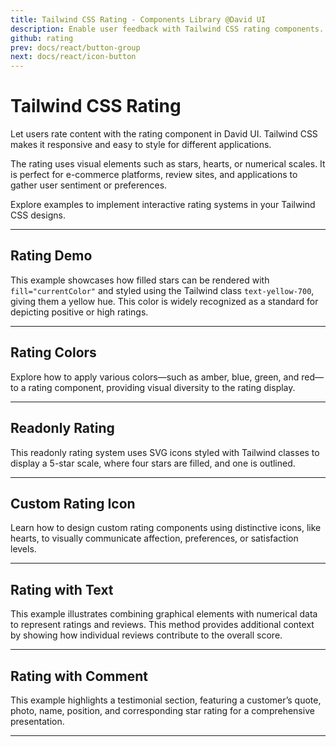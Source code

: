 ```yaml
---
title: Tailwind CSS Rating - Components Library @David UI
description: Enable user feedback with Tailwind CSS rating components. Interactive, customizable designs fit seamlessly into any app or review system.
github: rating
prev: docs/react/button-group
next: docs/react/icon-button
---
```


# Tailwind CSS Rating

Let users rate content with the rating component in David UI. Tailwind CSS makes it responsive and easy to style for different applications.

The rating uses visual elements such as stars, hearts, or numerical scales. It is perfect for e-commerce platforms, review sites, and applications to gather user sentiment or preferences.

Explore examples to implement interactive rating systems in your Tailwind CSS designs.

---

## Rating Demo

This example showcases how filled stars can be rendered with `fill="currentColor"` and styled using the Tailwind class `text-yellow-700`, giving them a yellow hue. This color is widely recognized as a standard for depicting positive or high ratings.


<PreviewWithCode relativePath="rating/rating-demo.tsx" language="html" />

---

## Rating Colors

Explore how to apply various colors—such as amber, blue, green, and red—to a rating component, providing visual diversity to the rating display.

<PreviewWithCode relativePath="rating/rating-colors.tsx" language="html" />

---

## Readonly Rating

This readonly rating system uses SVG icons styled with Tailwind classes to display a 5-star scale, where four stars are filled, and one is outlined.

<PreviewWithCode relativePath="rating/readonly-rating.tsx" language="html" />

---

## Custom Rating Icon

Learn how to design custom rating components using distinctive icons, like hearts, to visually communicate affection, preferences, or satisfaction levels.

<PreviewWithCode relativePath="rating/custom-rating-icon.tsx" language="html" />

---

## Rating with Text

This example illustrates combining graphical elements with numerical data to represent ratings and reviews. This method provides additional context by showing how individual reviews contribute to the overall score.

<PreviewWithCode relativePath="rating/rating-with-text.tsx" language="html" />

---

## Rating with Comment

This example highlights a testimonial section, featuring a customer’s quote, photo, name, position, and corresponding star rating for a comprehensive presentation.

<PreviewWithCode relativePath="rating/rating-with-comment.tsx" language="html" />

---


